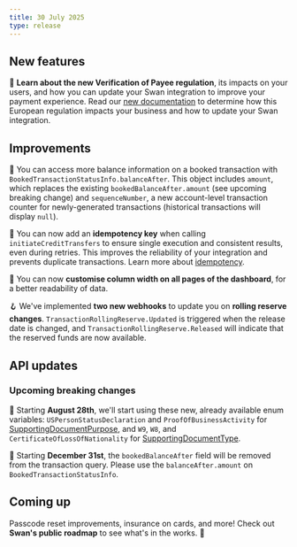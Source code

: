 ```yaml
---
title: 30 July 2025
type: release
---
```


## New features

📖 **Learn about the new Verification of Payee regulation**, its impacts on your users, and how you can update your Swan integration to improve your payment experience. Read our [new documentation](https://docs.swan.io/topics/payments/credit-transfers/sepa/verification-of-payee/) to determine how this European regulation impacts your business and how to update your Swan integration.

## Improvements

👥 You can access more balance information on a booked transaction with `BookedTransactionStatusInfo.balanceAfter`. This object includes `amount`, which replaces the existing `bookedBalanceAfter.amount` (see upcoming breaking change) and `sequenceNumber`, a new account-level transaction counter for newly-generated transactions (historical transactions will display `null`).

🔑 You can now add an **idempotency key** when calling `initiateCreditTransfers` to ensure single execution and consistent results, even during retries. This improves the reliability of your integration and prevents duplicate transactions. Learn more about [idempotency](https://docs.swan.io/developers/using-api/idempotency/).

🧭 You can now **customise column width on all pages of the dashboard**, for a better readability of data.

🪝 We've implemented **two new webhooks** to update you on **rolling reserve changes**. `TransactionRollingReserve.Updated` is triggered when the release date is changed, and `TransactionRollingReserve.Released` will indicate that the reserved funds are now available.

## API updates

### Upcoming breaking changes

📄 Starting **August 28th**, we'll start using these new, already available enum variables: `USPersonStatusDeclaration` and `ProofOfBusinessActivity` for [SupportingDocumentPurpose](https://api-reference.swan.io/objects/supporting-document-purpose/), and `W9`, `W8`, and `CertificateOfLossOfNationality` for [SupportingDocumentType](https://api-reference.swan.io/enums/supporting-document-type/).

👥 Starting **December 31st**, the `bookedBalanceAfter` field will be removed from the transaction query. Please use the `balanceAfter.amount` on `BookedTransactionStatusInfo`.

## Coming up

Passcode reset improvements, insurance on cards, and more! Check out **Swan's public roadmap** to see what's in the works. 🚀